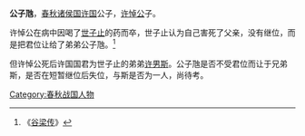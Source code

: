 '''公子虺'''，[[春秋|春秋]][[诸侯国|诸侯国]][[许国|许国]]公子，[[许悼公|许悼公]]子。

许悼公在病中因喝了[[世子止|世子止]]的药而卒，世子止认为自己害死了父亲，没有继位，而是把君位让给了弟弟公子虺。<ref>《[[谷梁传|谷梁传]]》</ref>

但许悼公死后许国国君为世子止的弟弟[[许男斯|许男斯]]。公子虺是否不受君位而让于兄弟斯，是否在短暂继位后失位，与斯是否为一人，尚待考。

[[Category:春秋战国人物|Category:春秋战国人物]]